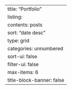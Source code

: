 ---
title: "Portfolio"
listing:
  contents: posts
  sort: "date desc"
  type: grid
  categories: unnumbered
  sort-ui: false
  filter-ui: false
  max-items: 6
title-block-banner: false
---